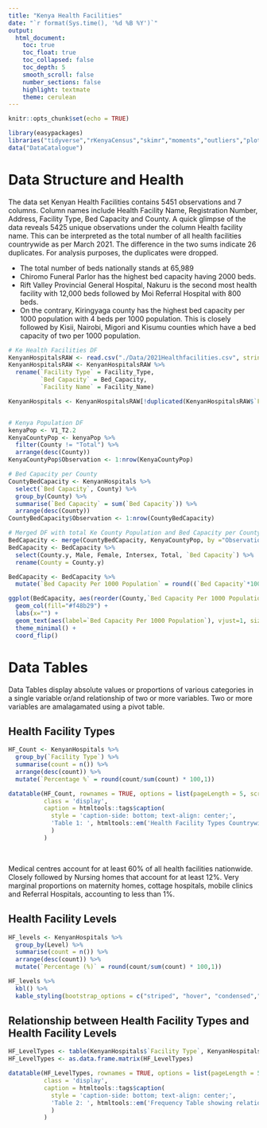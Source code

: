 ```yaml
---
title: "Kenya Health Facilities"
date: "`r format(Sys.time(), '%d %B %Y')`"
output:
  html_document:
    toc: true
    toc_float: true
    toc_collapsed: false
    toc_depth: 5
    smooth_scroll: false
    number_sections: false
    highlight: textmate
    theme: cerulean
---
```


```r
knitr::opts_chunk$set(echo = TRUE)
```

```r
library(easypackages)
libraries("tidyverse","rKenyaCensus","skimr","moments","outliers","plotly","rmarkdown","DT","htmltools","widgetframe","kableExtra")
data("DataCatalogue")
```

# Data Structure and Health ####

The data set Kenyan Health Facilities contains 5451 observations and 7 columns. Column names include Health Facility Name, Registration Number, Address, Facility Type, Bed Capacity and County.
A quick glimpse of the data reveals 5425 unique observations under the column Health facility name. This can be interpreted as the total number of all health facilities countrywide as per March 2021. The difference in the two sums indicate 26 duplicates. For analysis purposes, the duplicates were dropped. 

* The total number of beds nationally stands at 65,989
* Chiromo Funeral Parlor has the highest bed capacity having 2000 beds. 
* Rift Valley Provincial General Hospital, Nakuru is the second most health facility with 12,000 beds followed by Moi Referral Hospital with 800 beds. 
* On the contrary, Kiringyaga county has the highest bed capacity per 1000 population with 4 beds per 1000 population. This is closely followed by Kisii, Nairobi, Migori and Kisumu counties which have a bed capacity of two per 1000 population.


```r
# Ke Health Facilities DF
KenyanHospitalsRAW <- read.csv("./Data/2021Healthfacilities.csv", stringsAsFactors = T)
KenyanHospitalsRAW <- KenyanHospitalsRAW %>%
  rename(`Facility Type` = Facility_Type, 
         `Bed Capacity` = Bed_Capacity,
         `Facility Name` = Facility_Name)

KenyanHospitals <- KenyanHospitalsRAW[!duplicated(KenyanHospitalsRAW$`Facility Name`), ] # Remove the duplicates


# Kenya Population DF
kenyaPop <- V1_T2.2
KenyaCountyPop <- kenyaPop %>%
  filter(County != "Total") %>%
  arrange(desc(County))
KenyaCountyPop$Observation <- 1:nrow(KenyaCountyPop)

# Bed Capacity per County
CountyBedCapacity <- KenyanHospitals %>%
  select(`Bed Capacity`, County) %>%
  group_by(County) %>%
  summarise(`Bed Capacity` = sum(`Bed Capacity`)) %>%
  arrange(desc(County))
CountyBedCapacity$Observation <- 1:nrow(CountyBedCapacity)

# Merged DF with total Ke County Population and Bed Capacity per County
BedCapacity <- merge(CountyBedCapacity, KenyaCountyPop, by ="Observation")
BedCapacity <- BedCapacity %>%
  select(County.y, Male, Female, Intersex, Total, `Bed Capacity`) %>%
  rename(County = County.y)

BedCapacity <- BedCapacity %>%
  mutate(`Bed Capacity Per 1000 Population` = round((`Bed Capacity`*1000)/Total, 2))

ggplot(BedCapacity, aes(reorder(County,`Bed Capacity Per 1000 Population`), `Bed Capacity Per 1000 Population`)) +
  geom_col(fill="#f48b29") +
  labs(x="") +
  geom_text(aes(label=`Bed Capacity Per 1000 Population`), vjust=1, size=3) +
  theme_minimal() +
  coord_flip()
```

# Data Tables
Data Tables display absolute values or proportions of various categories in a single variable or/and relationship of two or more variables. Two or more variables are amalagamated using a pivot table. 

## Health Facility Types
```r
HF_Count <- KenyanHospitals %>%
  group_by(`Facility Type`) %>%
  summarise(count = n()) %>%
  arrange(desc(count)) %>%
  mutate(`Percentage %` = round(count/sum(count) * 100,1))

datatable(HF_Count, rownames = TRUE, options = list(pageLength = 5, scrollX=T),
          class = 'display',
          caption = htmltools::tags$caption(
            style = 'caption-side: bottom; text-align: center;',
            'Table 1: ', htmltools::em('Health Facility Types Countrywide')
            )
          )

```

<br />

Medical centres account for at least 60% of all health facilities nationwide. Closely followed by Nursing homes that account for at least 12%. Very marginal proportions on maternity homes, cottage hospitals, mobile clinics and Referral Hospitals, accounting to less than 1%.

## Health Facility Levels

```r
HF_levels <- KenyanHospitals %>%
  group_by(Level) %>%
  summarise(count = n()) %>%
  arrange(desc(count)) %>%
  mutate(`Percentage (%)` = round(count/sum(count) * 100,1))

HF_levels %>%
  kbl() %>%
  kable_styling(bootstrap_options = c("striped", "hover", "condensed","responsive"), font_size = 14)
```

## Relationship between Health Facility Types and Health Facility Levels 
```r
HF_LevelTypes <- table(KenyanHospitals$`Facility Type`, KenyanHospitals$Level)
HF_LevelTypes <- as.data.frame.matrix(HF_LevelTypes)

datatable(HF_LevelTypes, rownames = TRUE, options = list(pageLength = 5, scrollX=T),
          class = 'display',
          caption = htmltools::tags$caption(
            style = 'caption-side: bottom; text-align: center;',
            'Table 2: ', htmltools::em('Frequency Table showing relationship Facility Types and levels')
            )
          )

```
